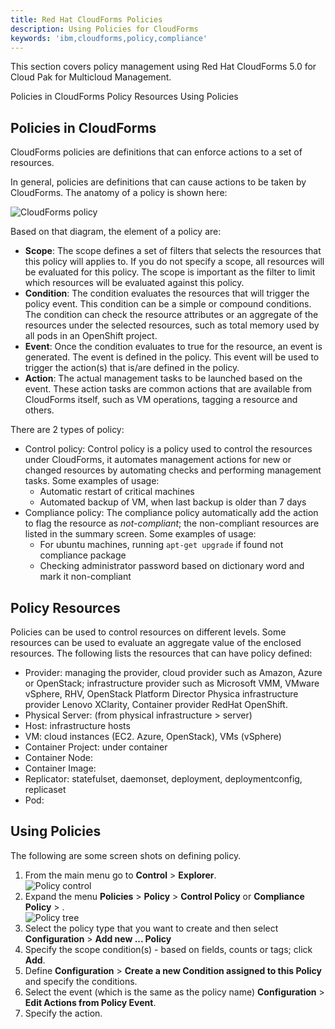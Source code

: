 ```yaml
---
title: Red Hat CloudForms Policies
description: Using Policies for CloudForms
keywords: 'ibm,cloudforms,policy,compliance'
---
```


<PageDescription>

This section covers policy management using Red Hat CloudForms 5.0 for Cloud Pak
for Multicloud Management.

</PageDescription>

<AnchorLinks>
  <AnchorLink>Policies in CloudForms</AnchorLink>
  <AnchorLink>Policy Resources</AnchorLink>
  <AnchorLink>Using Policies</AnchorLink>
</AnchorLinks>


## Policies in CloudForms

CloudForms policies are definitions that can enforce actions to a set of resources.


In general, policies are definitions that can cause actions to be taken by CloudForms.
The anatomy of a policy is shown here:

![CloudForms policy](/assets/img/cp4mcm/cf5_policy.png)

Based on that diagram, the element of a policy are:

- **Scope**: The scope defines a set of filters that selects the resources that this policy will applies to.
If you do not specify a scope, all resources will be evaluated for this policy.
The scope is important as the filter to limit which resources will be evaluated against this policy.
- **Condition**: The condition evaluates the resources that will trigger the policy event.
This condition can be a simple or compound conditions.
The condition can check the resource attributes or an aggregate of the resources under the selected resources,
such as total memory used by all pods in an OpenShift project.
- **Event**: Once the condition evaluates to true for the resource, an event is generated.
The event is defined in the policy. This event will be used to trigger the action(s) that is/are defined in the policy.
- **Action**: The actual management tasks to be launched based on the event.
These action tasks are common actions that are available from CloudForms itself, such as VM operations, tagging a resource and others.

There are 2 types of policy:

- Control policy: Control policy is a policy used to control the resources under CloudForms,
it automates management actions for new or changed resources by automating checks and performing management tasks.
Some examples of usage:
    - Automatic restart of critical machines
    - Automated backup of VM, when last backup is older than 7 days
- Compliance policy: The compliance policy automatically add the action to flag the resource as *not-compliant*; the non-compliant resources are listed in the summary screen.
Some examples of usage:
    - For ubuntu machines, running `apt-get upgrade` if found not compliance package
    - Checking administrator password based on dictionary word and mark it non-compliant


## Policy Resources

Policies can be used to control resources on different levels.
Some resources can be used to evaluate an aggregate value of the enclosed resources.
The following lists the resources that can have policy defined:

- Provider: managing the provider, cloud provider such as Amazon, Azure or OpenStack;
infrastructure provider such as Microsoft VMM, VMware vSphere, RHV, OpenStack Platform Director
Physica infrastructure provider Lenovo XClarity, Container provider RedHat OpenShift.
- Physical Server: (from physical infrastructure > server)
- Host: infrastructure hosts
- VM: cloud instances (EC2. Azure, OpenStack), VMs (vSphere)
- Container Project: under container
- Container Node:
- Container Image:
- Replicator: statefulset, daemonset, deployment, deploymentconfig, replicaset
- Pod:



## Using Policies

The following are some screen shots on defining policy.

1. From the main menu go to **Control** > **Explorer**. <br/>![Policy control](/assets/img/cp4mcm/cf5_01_explorer.png)
2. Expand the menu **Policies** > **Policy** > **Control Policy** or **Compliance Policy** > <policy type>. <br/>![Policy tree](/assets/img/cp4mcm/cf5_02_tree.png)
3. Select the policy type that you want to create and then select **Configuration** > **Add new ... Policy**
4. Specify the scope condition(s) - based on fields, counts or tags; click **Add**.
5. Define **Configuration** > **Create a new Condition assigned to this Policy** and specify the conditions.
6. Select the event (which is the same as the policy name) **Configuration** > **Edit Actions from Policy Event**.
7. Specify the action.  
